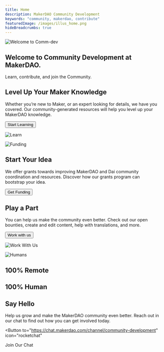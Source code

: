```yaml
---
title: Home
description: MakerDAO Community Development
keywords: "community, makerdao, contribute"
featuredImage: /images/illus_home.png
hideBreadcrumbs: true
---
```


<InfoBlock>


![Welcome to Comm-dev](/images/illus_home.png)

<Box>


## Welcome to Community Development at MakerDAO.

Learn, contribute, and join the Community.

</Box>


</InfoBlock>


<InfoBlock>


<Box>


## Level Up Your Maker Knowledge

Whether you’re new to Maker, or an expert looking for details, we have you covered. Our community-generated resources will help you level up your MakerDAO knowledge.

<Button to="/learn/">Start Learning</Button>

</Box>


![Learn](/images/illus_learn.png)

</InfoBlock>


<InfoBlock>


![Funding](/images/illus_funding.png)

<Box>


## Start Your Idea

We offer grants towards improving MakerDAO and Dai community coordination and resources. Discover how our grants program can bootstrap your idea.

<Button to="/funding/">Get Funding</Button>

</Box>


</InfoBlock>


<InfoBlock>


<Box>


## Play a Part

You can help us make the community even better. Check out our open bounties, create and edit content, help with translations, and more.

<Button to="/contribute/">Work with us</Button>

</Box>


![Work With Us](/images/illus_work.png)

</InfoBlock>


<InfoBlock>


![Humans](/images/humans-of-makerdao.png)

<Box>


## 100% Remote

## 100% Human

## Say Hello

Help us grow and make the MakerDAO community even better. Reach out in our chat to find out how you can get involved today.

<Button
  to="https://chat.makerdao.com/channel/community-development"
  icon="rocketchat"
>
  Join Our Chat
</Button>

</Box>


</InfoBlock>
